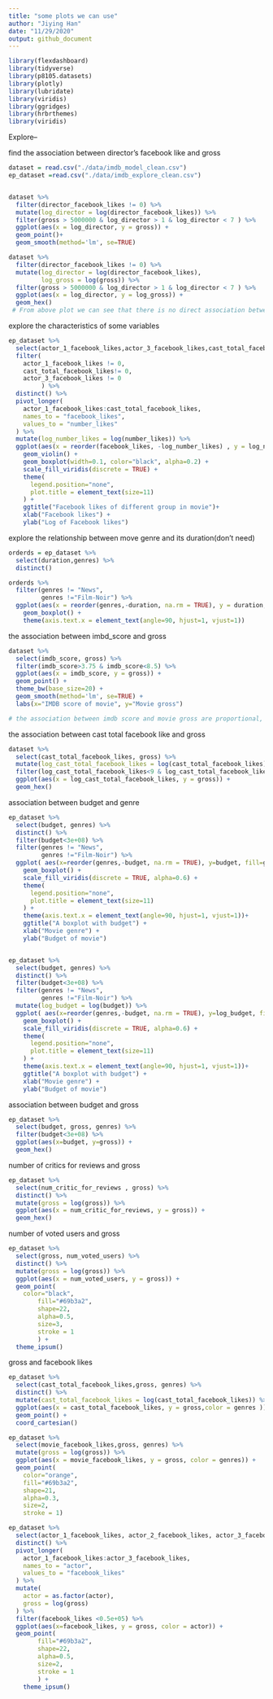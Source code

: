 ```yaml
---
title: "some plots we can use"
author: "Jiying Han"
date: "11/29/2020"
output: github_document
---
```


```r
library(flexdashboard)
library(tidyverse)
library(p8105.datasets)
library(plotly)
library(lubridate)
library(viridis)
library(ggridges)
library(hrbrthemes)
library(viridis)
```
Explore--

find the association between director's facebook like and gross
```r
dataset = read.csv("./data/imdb_model_clean.csv") 
ep_dataset =read.csv("./data/imdb_explore_clean.csv")


dataset %>% 
  filter(director_facebook_likes != 0) %>% 
  mutate(log_director = log(director_facebook_likes)) %>% 
  filter(gross > 5000000 & log_director > 1 & log_director < 7 ) %>% 
  ggplot(aes(x = log_director, y = gross)) +
  geom_point()+
  geom_smooth(method='lm', se=TRUE)

dataset %>% 
  filter(director_facebook_likes != 0) %>% 
  mutate(log_director = log(director_facebook_likes),
         log_gross = log(gross)) %>% 
  filter(gross > 5000000 & log_director > 1 & log_director < 7 ) %>% 
  ggplot(aes(x = log_director, y = log_gross)) +
  geom_hex()
 # From above plot we can see that there is no direct association between director's facebook like and movie's gross

```


explore the characteristics of some variables
```r
ep_dataset %>% 
  select(actor_1_facebook_likes,actor_3_facebook_likes,cast_total_facebook_likes) %>% 
  filter(
    actor_1_facebook_likes != 0,
    cast_total_facebook_likes!= 0,
    actor_3_facebook_likes != 0
         ) %>% 
  distinct() %>% 
  pivot_longer(
    actor_1_facebook_likes:cast_total_facebook_likes,
    names_to = "facebook_likes",
    values_to = "number_likes"
  ) %>% 
  mutate(log_number_likes = log(number_likes)) %>% 
  ggplot(aes(x = reorder(facebook_likes, -log_number_likes) , y = log_number_likes, fill = facebook_likes)) + 
    geom_violin() +
    geom_boxplot(width=0.1, color="black", alpha=0.2) +
    scale_fill_viridis(discrete = TRUE) +
    theme(
      legend.position="none",
      plot.title = element_text(size=11)
    ) +
    ggtitle("Facebook likes of different group in movie")+
    xlab("Facebook likes") +
    ylab("Log of Facebook likes")
```

explore the relationship between move genre and its duration(don't need)
```r
orderds = ep_dataset %>% 
  select(duration,genres) %>% 
  distinct() 

orderds %>% 
  filter(genres != "News",
         genres !="Film-Noir") %>% 
  ggplot(aes(x = reorder(genres,-duration, na.rm = TRUE), y = duration, color = genres)) + 
    geom_boxplot() +
    theme(axis.text.x = element_text(angle=90, hjust=1, vjust=1))
```


the association between imbd_score and gross
```r
dataset %>% 
  select(imdb_score, gross) %>% 
  filter(imdb_score>3.75 & imdb_score<8.5) %>% 
  ggplot(aes(x = imdb_score, y = gross)) +
  geom_point() +
  theme_bw(base_size=20) +
  geom_smooth(method='lm', se=TRUE) +
  labs(x="IMDB score of movie", y="Movie gross")

# the association between imdb score and movie gross are proportional, althought it is not obvious.

```

the association between cast total facebook like and gross

```r
dataset %>% 
  select(cast_total_facebook_likes, gross) %>% 
  mutate(log_cast_total_facebook_likes = log(cast_total_facebook_likes)) %>% 
  filter(log_cast_total_facebook_likes<9 & log_cast_total_facebook_likes>5) %>% 
  ggplot(aes(x = log_cast_total_facebook_likes, y = gross)) +
  geom_hex()

```

association between budget and genre
```r
ep_dataset %>% 
  select(budget, genres) %>% 
  distinct() %>% 
  filter(budget<3e+08) %>% 
  filter(genres != "News",
         genres !="Film-Noir") %>% 
  ggplot( aes(x=reorder(genres,-budget, na.rm = TRUE), y=budget, fill=genres)) +
    geom_boxplot() +
    scale_fill_viridis(discrete = TRUE, alpha=0.6) +
    theme(
      legend.position="none",
      plot.title = element_text(size=11)
    ) +
    theme(axis.text.x = element_text(angle=90, hjust=1, vjust=1))+
    ggtitle("A boxplot with budget") +
    xlab("Movie genre") +
    ylab("Budget of movie")   


ep_dataset %>% 
  select(budget, genres) %>% 
  distinct() %>% 
  filter(budget<3e+08) %>% 
  filter(genres != "News",
         genres !="Film-Noir") %>% 
  mutate(log_budget = log(budget)) %>% 
  ggplot( aes(x=reorder(genres,-budget, na.rm = TRUE), y=log_budget, fill=genres)) +
    geom_boxplot() +
    scale_fill_viridis(discrete = TRUE, alpha=0.6) +
    theme(
      legend.position="none",
      plot.title = element_text(size=11)
    ) +
    theme(axis.text.x = element_text(angle=90, hjust=1, vjust=1))+
    ggtitle("A boxplot with budget") +
    xlab("Movie genre") +
    ylab("Budget of movie")   
```

association between budget and gross
```r
ep_dataset %>% 
  select(budget, gross, genres) %>% 
  filter(budget<3e+08) %>% 
  ggplot(aes(x=budget, y=gross)) +
  geom_hex()
```




number of critics for reviews and gross
```r
ep_dataset %>% 
  select(num_critic_for_reviews , gross) %>% 
  distinct() %>% 
  mutate(gross = log(gross)) %>% 
  ggplot(aes(x = num_critic_for_reviews, y = gross)) +
  geom_hex()
```

number of voted users and gross

```r
ep_dataset %>% 
  select(gross, num_voted_users) %>% 
  distinct() %>% 
  mutate(gross = log(gross)) %>% 
  ggplot(aes(x = num_voted_users, y = gross)) +
  geom_point(
    color="black",
        fill="#69b3a2",
        shape=22,
        alpha=0.5,
        size=3,
        stroke = 1
        ) +
  theme_ipsum()
```

gross and facebook likes
```r

ep_dataset %>% 
  select(cast_total_facebook_likes,gross, genres) %>% 
  distinct() %>% 
  mutate(cast_total_facebook_likes = log(cast_total_facebook_likes)) %>% 
  ggplot(aes(x = cast_total_facebook_likes, y = gross,color = genres )) +
  geom_point() +
  coord_cartesian()

ep_dataset %>% 
  select(movie_facebook_likes,gross, genres) %>% 
  mutate(gross = log(gross)) %>% 
  ggplot(aes(x = movie_facebook_likes, y = gross, color = genres)) +
  geom_point( 
    color="orange",
    fill="#69b3a2",
    shape=21,
    alpha=0.3,
    size=2,
    stroke = 1)

ep_dataset %>% 
  select(actor_1_facebook_likes, actor_2_facebook_likes, actor_3_facebook_likes, gross) %>%
  distinct() %>% 
  pivot_longer(
    actor_1_facebook_likes:actor_3_facebook_likes,
    names_to = "actor",
    values_to = "facebook_likes"
  ) %>% 
  mutate(
    actor = as.factor(actor),
    gross = log(gross)
  ) %>% 
  filter(facebook_likes <0.5e+05) %>% 
  ggplot(aes(x=facebook_likes, y = gross, color = actor)) +
  geom_point(
        fill="#69b3a2",
        shape=22,
        alpha=0.5,
        size=2,
        stroke = 1
        ) +
    theme_ipsum()

```
